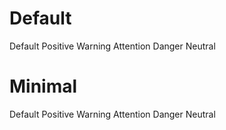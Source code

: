 
<Meta title="Badge" component={Badge} />

# Default

<Preview>
  <Story name="Default">
    <Badge>Default</Badge>
    <Badge style="positive" className="ml-2">Positive</Badge>
    <Badge style="warning" className="ml-2">Warning</Badge>
    <Badge style="attention" className="ml-2">Attention</Badge>
    <Badge style="danger" className="ml-2">Danger</Badge>
    <Badge style="neutral" className="ml-2">Neutral</Badge>
  </Story>
</Preview>

# Minimal

<Preview>
  <Story name="Minimal">
    <Badge minimal className="ml-2">Default</Badge>
    <Badge minimal style="positive" className="ml-2">
      Positive
    </Badge>
    <Badge minimal style="warning" className="ml-2">
      Warning
    </Badge>
    <Badge minimal style="attention" className="ml-2">
      Attention
    </Badge>
    <Badge minimal style="danger" className="ml-2">
      Danger
    </Badge>
    <Badge minimal style="neutral" className="ml-2">
      Neutral
    </Badge>
  </Story>
</Preview>
